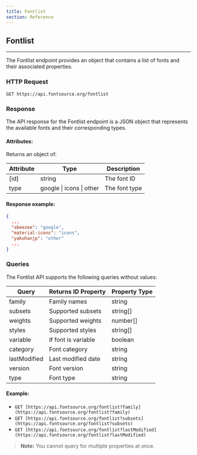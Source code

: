 ```yaml
---
title: Fontlist
section: Reference
---
```


## Fontlist
---

The Fontlist endpoint provides an object that contains a list of fonts and their associated properties.

### HTTP Request

`GET https://api.fontsource.org/fontlist`

### Response

The API response for the Fontlist endpoint is a JSON object that represents the available fonts and their corresponding types.

#### Attributes:

Returns an object of:

| Attribute | Type                             | Description   |
| --------- | -------------------------------- | ------------- |
| [id]      | string                           | The font ID   |
| type      | google &#124; icons &#124; other | The font type |

#### Response example:

```json
{
  ...
  "abeezee": "google",
  "material-icons": "icons",
  "yakuhanjp": "other"
  ...
}
```

### Queries

The Fontlist API supports the following queries without values:

| Query        | Returns ID Property | Property Type |
| ------------ | ------------------- | ------------- |
| family       | Family names        | string        |
| subsets      | Supported subsets   | string[]      |
| weights      | Supported weights   | number[]      |
| styles       | Supported styles    | string[]      |
| variable     | If font is variable | boolean       |
| category     | Font category       | string        |
| lastModified | Last modified date  | string        |
| version      | Font version        | string        |
| type         | Font type           | string        |

#### Example:

- `GET [https://api.fontsource.org/fontlist?family](https://api.fontsource.org/fontlist?family)`
- `GET [https://api.fontsource.org/fontlist?subsets](https://api.fontsource.org/fontlist?subsets)`
- `GET [https://api.fontsource.org/fontlist?lastModified](https://api.fontsource.org/fontlist?lastModified)`

> **Note:** You cannot query for multiple properties at once.
